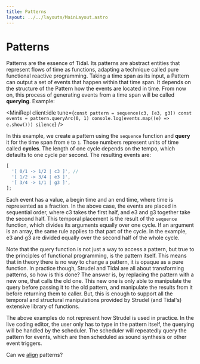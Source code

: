 ```yaml
---
title: Patterns
layout: ../../layouts/MainLayout.astro
---
```



# Patterns

Patterns are the essence of Tidal. Its patterns are abstract entities that represent flows of time as functions, adapting a technique called pure functional reactive programming. Taking a time span as its input, a Pattern can output a set of events that happen within that time span. It depends on the structure of the Pattern how the events are located in time.
From now on, this process of generating events from a time span will be called **querying**.
Example:

<MiniRepl
  client:idle
  tune={`const pattern = sequence(c3, [e3, g3])
const events = pattern.queryArc(0, 1)
console.log(events.map((e) => e.show()))
silence`}
/>

In this example, we create a pattern using the `sequence` function and **query** it for the time span from `0` to `1`.
Those numbers represent units of time called **cycles**. The length of one cycle depends on the tempo, which defaults to one cycle per second.
The resulting events are:

```js
[
  '[ 0/1 -> 1/2 | c3 ]', //
  '[ 1/2 -> 3/4 | e3 ]',
  '[ 3/4 -> 1/1 | g3 ]',
];
```

Each event has a value, a begin time and an end time, where time is represented as a fraction. In the above case, the events are placed in sequential order, where c3 takes the first half, and e3 and g3 together take the second half. This temporal placement is the result of the `sequence` function, which divides its arguments equally over one cycle. If an argument is an array, the same rule applies to that part of the cycle. In the example, e3 and g3 are divided equally over the second half of the whole cycle.

Note that the query function is not just a way to access a pattern, but true to the principles of functional programming, is the pattern itself. This means that in theory there is no way to change a pattern, it is opaque as a pure function. In practice though, Strudel and Tidal are all about transforming patterns, so how is this done? The answer is, by replacing the pattern with a new one, that calls the old one. This new one is only able to manipulate the query before passing it to the old pattern, and manipulate the results from it before returning them to caller. But, this is enough to support all the temporal and structural manipulations provided by Strudel (and Tidal's) extensive library of functions.

The above examples do not represent how Strudel is used in practice. In the live coding editor, the user only has to type in the pattern itself, the querying will be handled by the scheduler. The scheduler will repeatedly query the pattern for events, which are then scheduled as sound synthesis or other event triggers.

Can we [align](/technical-manual/alignment) patterns?

